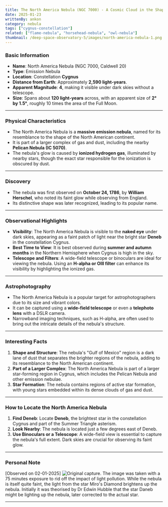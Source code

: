 ```yaml
---
title: The North America Nebula (NGC 7000) - A Cosmic Cloud in the Shape of a Continent
date: 2025-01-23
writtenBy: ankon
category: nebula
tags: ["cygnus-constellation"]
related: ["flame-nebula", "horsehead-nebula", "owl-nebula"]
thumbnail: /deep-space-observatory-5/images/north-america-nebula-1.png
---
```


<Highlight title="The North America Nebula (NGC 7000)" subtitle="A Cosmic Cloud in the Shape of a Continent" />

### **Basic Information**
- **Name**: North America Nebula (NGC 7000, Caldwell 20)
- **Type**: Emission Nebula
- **Location**: Constellation **Cygnus**
- **Distance from Earth**: Approximately **2,590 light-years**.
- **Apparent Magnitude**: **4**, making it visible under dark skies without a telescope.
- **Size**: Spans about **120 light-years** across, with an apparent size of **2° by 1.5°**, roughly 10 times the area of the Full Moon.

---

### **Physical Characteristics**
- The North America Nebula is a **massive emission nebula**, named for its resemblance to the shape of the North American continent.
- It is part of a larger complex of gas and dust, including the nearby **Pelican Nebula (IC 5070)**.
- The nebula's glow is caused by **ionized hydrogen gas**, illuminated by nearby stars, though the exact star responsible for the ionization is obscured by dust.

---

### **Discovery**
- The nebula was first observed on **October 24, 1786**, by **William Herschel**, who noted its faint glow while observing from England.
- Its distinctive shape was later recognized, leading to its popular name.

---

### **Observational Highlights**
- **Visibility**: The North America Nebula is visible to the **naked eye** under dark skies, appearing as a faint patch of light near the bright star **Deneb** in the constellation Cygnus.
- **Best Time to View**: It is best observed during **summer and autumn months** in the Northern Hemisphere when Cygnus is high in the sky.
- **Telescope and Filters**: A wide-field telescope or binoculars are ideal for viewing the nebula. Using an **H-alpha or OIII filter** can enhance its visibility by highlighting the ionized gas.

---

### **Astrophotography**
- The North America Nebula is a popular target for astrophotographers due to its size and vibrant colors.
- It can be captured using a **wide-field telescope** or even a **telephoto lens** with a DSLR camera.
- Narrowband imaging techniques, such as H-alpha, are often used to bring out the intricate details of the nebula's structure.

---

### **Interesting Facts**
1. **Shape and Structure**: The nebula's "Gulf of Mexico" region is a dark lane of dust that separates the brighter regions of the nebula, adding to its resemblance to the North American continent.
2. **Part of a Larger Complex**: The North America Nebula is part of a larger star-forming region in Cygnus, which includes the Pelican Nebula and other emission nebulae.
3. **Star Formation**: The nebula contains regions of active star formation, with young stars embedded within its dense clouds of gas and dust.

---

### **How to Locate the North America Nebula**
1. **Find Deneb**: Locate **Deneb**, the brightest star in the constellation Cygnus and part of the Summer Triangle asterism.
2. **Look Nearby**: The nebula is located just a few degrees east of Deneb.
3. **Use Binoculars or a Telescope**: A wide-field view is essential to capture the nebula's full extent. Dark skies are crucial for observing its faint glow.

---

### **Personal Note**
[Observed on 02-01-2025]
![Original capture.](/deep-space-observatory-5/images/north-american-nebula.jpg)
The image was taken with a 75 minutes exposure to rid off the impact of light pollution. While
the nebula is itself quite faint, the light from the star Miro's Diamond brightens up the nebula.
Initially it was theorised by Dr Edwin Hubble that the star Daneb might be lighting up the nebula,
later corrected to the actual star.

---
